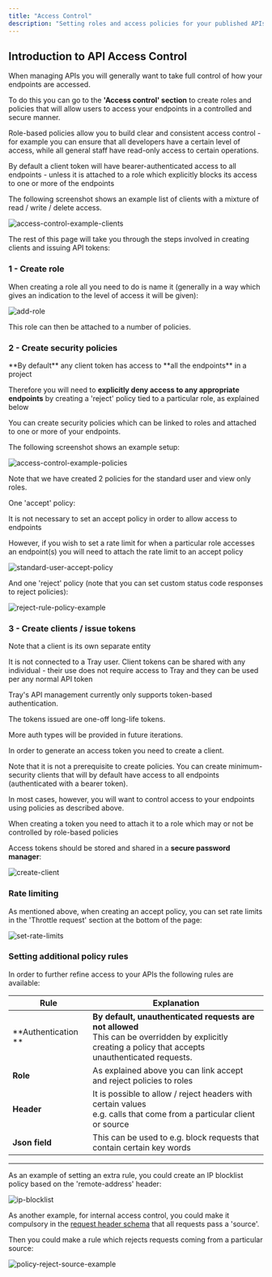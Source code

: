 ```yaml
---
title: "Access Control"
description: "Setting roles and access policies for your published APIs"
---
```


## Introduction to API Access Control

When managing APIs you will generally want to take full control of how your endpoints are accessed.

To do this you can go to the **'Access control' section** to create roles and policies that will allow users to access your endpoints in a controlled and secure manner.

Role-based policies allow you to build clear and consistent access control - for example you can ensure that all developers have a certain level of access, while all general staff have read-only access to certain operations.

<Warning>
By default a client token will have bearer-authenticated access to all endpoints - unless it is attached to a role which explicitly blocks its access to one or more of the endpoints
</Warning>

The following screenshot shows an example list of clients with a mixture of read / write / delete access. 

![access-control-example-clients](/images/platform/api-management/access-control/7mCyYrGG5CXrkDtOT0ZPkt_access-control-example-clients.png)

The rest of this page will take you through the steps involved in creating clients and issuing API tokens:

### 1 - Create role

When creating a role all you need to do is name it (generally in a way which gives an indication to the level of access it will be given):

![add-role](/images/platform/api-management/access-control/4EnaHGSXnygN4BZGp0pYWn_add-role.png)

This role can then be attached to a number of policies.

### 2 - Create security policies

<Warning>
**By default** any client token has access to **all the endpoints** in a project 

Therefore you will need to **explicitly deny access to any appropriate endpoints** by creating a 'reject' policy tied to a particular role, as explained below
</Warning>

You can create security policies which can be linked to roles and attached to one or more of your endpoints.

The following screenshot shows an example setup:

![access-control-example-policies](/images/platform/api-management/access-control/4mPzbgt5pL4uhNTsN57OTV_access-control-example-policies.png)

Note that we have created 2 policies for the standard user and view only roles.

One 'accept' policy:

<Info>
It is not necessary to set an accept policy in order to allow access to endpoints

However, if you wish to set a rate limit for when a particular role accesses an endpoint(s) you will need to attach the rate limit to an accept policy
</Info>

![standard-user-accept-policy](/images/platform/api-management/access-control/1rUwVjUJ1e49s7lVLlkBL9_standard-user-accept-policy.png)

And one 'reject' policy (note that you can set custom status code responses to reject policies):

![reject-rule-policy-example](/images/platform/api-management/access-control/BqZO5pn50vcAhfSpvHiOz_reject-rule-policy-example.png)

### 3 - Create clients / issue tokens

<Warning>
Note that a client is its own separate entity

It is not connected to a Tray user. Client tokens can be shared with any individual - their use does not require access to Tray and they can be used per any normal API token
</Warning>

<Info>
Tray's API management currently only supports token-based authentication.

The tokens issued are one-off long-life tokens.

More auth types will be provided in future iterations.
</Info>

In order to generate an access token you need to create a client.

Note that it is not a prerequisite to create policies. You can create minimum-security clients that will by default have access to all endpoints (authenticated with a bearer token).

In most cases, however, you will want to control access to your endpoints using policies as described above.

When creating a token you need to attach it to a role which may or not be controlled by role-based policies

Access tokens should be stored and shared in a **secure password manager**:

![create-client](/images/platform/api-management/access-control/1k5JNbrqxpa86u8yHJA39p_create-client.png)

### Rate limiting

As mentioned above, when creating an accept policy, you can set rate limits in the 'Throttle request' section at the bottom of the page:

![set-rate-limits](/images/platform/api-management/access-control/3obAoo4xySQQyFQU1tRmEd_set-rate-limits.png)

### Setting additional policy rules

In order to further refine access to your APIs the following rules are available:

| Rule | Explanation |
| --- | --- |
| **Authentication    ** | **By default, unauthenticated requests are not allowed**<br/>This can be overridden by explicitly creating a policy that accepts<br/>unauthenticated requests. |
| **Role** | As explained above you can link accept and reject policies to roles<br/> |
| **Header** | It is possible to allow / reject headers with certain values<br/>e.g. calls that come from a particular client or source |
| **Json field** | This can be used to e.g. block requests that contain certain key words |

---

As an example of setting an extra rule, you could create an IP blocklist policy based on the 'remote-address' header:

![ip-blocklist](/images/platform/api-management/access-control/5XrboBFx1FAtK51r08T29X_ip-blocklist.png)

As another example, for internal access control, you could make it compulsory in the [request header schema](/tray-uac/api-management/create-endpoints/#request-schema---headers) that all requests pass a 'source'.

Then you could make a rule which rejects requests coming from a particular source:

![policy-reject-source-example](/images/platform/api-management/access-control/3R9FvMY4G8dRDw1mYj2kd1_policy-reject-source-example.png)
